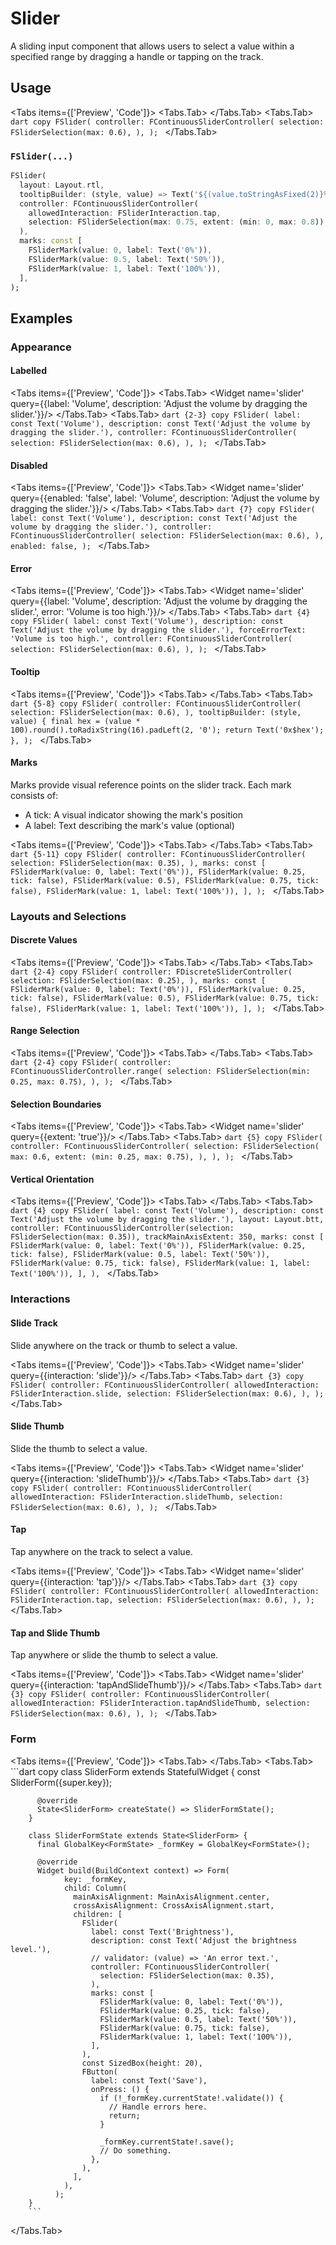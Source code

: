 
# Slider
A sliding input component that allows users to select a value within a specified range by dragging a handle or tapping on the track.

<LinkBadgeGroup>
    <LinkBadge label="API Reference" href="https://pub.dev/documentation/forui/latest/forui.widgets.slider/"/>
</LinkBadgeGroup>

## Usage

<Tabs items={['Preview', 'Code']}>
  <Tabs.Tab>
    <Widget name='slider'/>
  </Tabs.Tab>
  <Tabs.Tab>
        ```dart copy
        FSlider(
          controller: FContinuousSliderController(
            selection: FSliderSelection(max: 0.6),
          ),
        );
        ```
  </Tabs.Tab>
</Tabs>

### `FSlider(...)`

```dart copy
FSlider(
  layout: Layout.rtl,
  tooltipBuilder: (style, value) => Text('${(value.toStringAsFixed(2)}%'),
  controller: FContinuousSliderController(
    allowedInteraction: FSliderInteraction.tap,
    selection: FSliderSelection(max: 0.75, extent: (min: 0, max: 0.8)),
  ),
  marks: const [
    FSliderMark(value: 0, label: Text('0%')),
    FSliderMark(value: 0.5, label: Text('50%')),
    FSliderMark(value: 1, label: Text('100%')),
  ],
);
```

## Examples

### Appearance

#### Labelled

<Tabs items={['Preview', 'Code']}>
  <Tabs.Tab>
    <Widget name='slider' query={{label: 'Volume', description: 'Adjust the volume by dragging the slider.'}}/>
  </Tabs.Tab>
  <Tabs.Tab>
        ```dart {2-3} copy
        FSlider(
          label: const Text('Volume'),
          description: const Text('Adjust the volume by dragging the slider.'),
          controller: FContinuousSliderController(
            selection: FSliderSelection(max: 0.6),
          ),
        );
        ```
  </Tabs.Tab>
</Tabs>

#### Disabled

<Tabs items={['Preview', 'Code']}>
  <Tabs.Tab>
    <Widget name='slider' query={{enabled: 'false', label: 'Volume', description: 'Adjust the volume by dragging the slider.'}}/>
  </Tabs.Tab>
  <Tabs.Tab>
        ```dart {7} copy
        FSlider(
          label: const Text('Volume'),
          description: const Text('Adjust the volume by dragging the slider.'),
          controller: FContinuousSliderController(
            selection: FSliderSelection(max: 0.6),
          ),
          enabled: false,
        );
        ```
  </Tabs.Tab>
</Tabs>

#### Error

<Tabs items={['Preview', 'Code']}>
  <Tabs.Tab>
    <Widget name='slider' query={{label: 'Volume', description: 'Adjust the volume by dragging the slider.', error: 'Volume is too high.'}}/>
  </Tabs.Tab>
  <Tabs.Tab>
        ```dart {4} copy
        FSlider(
          label: const Text('Volume'),
          description: const Text('Adjust the volume by dragging the slider.'),
          forceErrorText: 'Volume is too high.',
          controller: FContinuousSliderController(
            selection: FSliderSelection(max: 0.6),
          ),
        );
        ```
  </Tabs.Tab>
</Tabs>


#### Tooltip

<Tabs items={['Preview', 'Code']}>
  <Tabs.Tab>
    <Widget name='slider' variant='tooltip'/>
  </Tabs.Tab>
  <Tabs.Tab>
        ```dart {5-8} copy
        FSlider(
          controller: FContinuousSliderController(
            selection: FSliderSelection(max: 0.6),
          ),
          tooltipBuilder: (style, value) {
            final hex = (value * 100).round().toRadixString(16).padLeft(2, '0');
            return Text('0x$hex');
          },
        );
        ```
  </Tabs.Tab>
</Tabs>

#### Marks

Marks provide visual reference points on the slider track. Each mark consists of:
- A tick: A visual indicator showing the mark's position
- A label: Text describing the mark's value (optional)

<Tabs items={['Preview', 'Code']}>
  <Tabs.Tab>
    <Widget name='slider' variant='marks'/>
  </Tabs.Tab>
  <Tabs.Tab>
        ```dart {5-11} copy
        FSlider(
          controller: FContinuousSliderController(
            selection: FSliderSelection(max: 0.35),
          ),
          marks: const [
            FSliderMark(value: 0, label: Text('0%')),
            FSliderMark(value: 0.25, tick: false),
            FSliderMark(value: 0.5),
            FSliderMark(value: 0.75, tick: false),
            FSliderMark(value: 1, label: Text('100%')),
          ],
        );
        ```
  </Tabs.Tab>
</Tabs>

### Layouts and Selections

#### Discrete Values

<Tabs items={['Preview', 'Code']}>
  <Tabs.Tab>
    <Widget name='slider' variant='discrete'/>
  </Tabs.Tab>
  <Tabs.Tab>
        ```dart {2-4} copy
        FSlider(
          controller: FDiscreteSliderController(
            selection: FSliderSelection(max: 0.25),
          ),
          marks: const [
            FSliderMark(value: 0, label: Text('0%')),
            FSliderMark(value: 0.25, tick: false),
            FSliderMark(value: 0.5),
            FSliderMark(value: 0.75, tick: false),
            FSliderMark(value: 1, label: Text('100%')),
          ],
        );
        ```
  </Tabs.Tab>
</Tabs>

#### Range Selection

<Tabs items={['Preview', 'Code']}>
  <Tabs.Tab>
    <Widget name='slider' variant='range'/>
  </Tabs.Tab>
  <Tabs.Tab>
        ```dart {2-4} copy
        FSlider(
          controller: FContinuousSliderController.range(
            selection: FSliderSelection(min: 0.25, max: 0.75),
          ),
        );
        ```
  </Tabs.Tab>
</Tabs>

#### Selection Boundaries

<Tabs items={['Preview', 'Code']}>
  <Tabs.Tab>
    <Widget name='slider' query={{extent: 'true'}}/>
  </Tabs.Tab>
  <Tabs.Tab>
        ```dart {5} copy
        FSlider(
          controller: FContinuousSliderController(
            selection: FSliderSelection(
                max: 0.6,
                extent: (min: 0.25, max: 0.75),
            ),
          ),
        );
        ```
  </Tabs.Tab>
</Tabs>

#### Vertical Orientation

<Tabs items={['Preview', 'Code']}>
  <Tabs.Tab>
    <Widget name='slider' variant='vertical' height={500}/>
  </Tabs.Tab>
  <Tabs.Tab>
        ```dart {4} copy
        FSlider(
          label: const Text('Volume'),
          description: const Text('Adjust the volume by dragging the slider.'),
          layout: Layout.btt,
          controller: FContinuousSliderController(selection: FSliderSelection(max: 0.35)),
          trackMainAxisExtent: 350,
          marks: const [
            FSliderMark(value: 0, label: Text('0%')),
            FSliderMark(value: 0.25, tick: false),
            FSliderMark(value: 0.5, label: Text('50%')),
            FSliderMark(value: 0.75, tick: false),
            FSliderMark(value: 1, label: Text('100%')),
          ],
        ),
        ```
  </Tabs.Tab>
</Tabs>

### Interactions

#### Slide Track

Slide anywhere on the track or thumb to select a value.

<Tabs items={['Preview', 'Code']}>
  <Tabs.Tab>
    <Widget name='slider' query={{interaction: 'slide'}}/>
  </Tabs.Tab>
  <Tabs.Tab>
        ```dart {3} copy
        FSlider(
          controller: FContinuousSliderController(
            allowedInteraction: FSliderInteraction.slide,
            selection: FSliderSelection(max: 0.6),
          ),
        );
        ```
  </Tabs.Tab>
</Tabs>

#### Slide Thumb

Slide the thumb to select a value.

<Tabs items={['Preview', 'Code']}>
  <Tabs.Tab>
    <Widget name='slider' query={{interaction: 'slideThumb'}}/>
  </Tabs.Tab>
  <Tabs.Tab>
        ```dart {3} copy
        FSlider(
          controller: FContinuousSliderController(
            allowedInteraction: FSliderInteraction.slideThumb,
            selection: FSliderSelection(max: 0.6),
          ),
        );
        ```
  </Tabs.Tab>
</Tabs>

#### Tap

Tap anywhere on the track to select a value.

<Tabs items={['Preview', 'Code']}>
  <Tabs.Tab>
    <Widget name='slider' query={{interaction: 'tap'}}/>
  </Tabs.Tab>
  <Tabs.Tab>
        ```dart {3} copy
        FSlider(
          controller: FContinuousSliderController(
            allowedInteraction: FSliderInteraction.tap,
            selection: FSliderSelection(max: 0.6),
          ),
        );
        ```
  </Tabs.Tab>
</Tabs>

#### Tap and Slide Thumb

Tap anywhere or slide the thumb to select a value.

<Tabs items={['Preview', 'Code']}>
  <Tabs.Tab>
    <Widget name='slider' query={{interaction: 'tapAndSlideThumb'}}/>
  </Tabs.Tab>
  <Tabs.Tab>
        ```dart {3} copy
        FSlider(
          controller: FContinuousSliderController(
            allowedInteraction: FSliderInteraction.tapAndSlideThumb,
            selection: FSliderSelection(max: 0.6),
          ),
        );
        ```
  </Tabs.Tab>
</Tabs>

### Form

<Tabs items={['Preview', 'Code']}>
  <Tabs.Tab>
    <Widget name='slider' variant='form' height='500'/>
  </Tabs.Tab>
  <Tabs.Tab>
        ```dart copy
        class SliderForm extends StatefulWidget {
          const SliderForm({super.key});

          @override
          State<SliderForm> createState() => SliderFormState();
        }

        class SliderFormState extends State<SliderForm> {
          final GlobalKey<FormState> _formKey = GlobalKey<FormState>();

          @override
          Widget build(BuildContext context) => Form(
                key: _formKey,
                child: Column(
                  mainAxisAlignment: MainAxisAlignment.center,
                  crossAxisAlignment: CrossAxisAlignment.start,
                  children: [
                    FSlider(
                      label: const Text('Brightness'),
                      description: const Text('Adjust the brightness level.'),
                      // validator: (value) => 'An error text.',
                      controller: FContinuousSliderController(
                        selection: FSliderSelection(max: 0.35),
                      ),
                      marks: const [
                        FSliderMark(value: 0, label: Text('0%')),
                        FSliderMark(value: 0.25, tick: false),
                        FSliderMark(value: 0.5, label: Text('50%')),
                        FSliderMark(value: 0.75, tick: false),
                        FSliderMark(value: 1, label: Text('100%')),
                      ],
                    ),
                    const SizedBox(height: 20),
                    FButton(
                      label: const Text('Save'),
                      onPress: () {
                        if (!_formKey.currentState!.validate()) {
                          // Handle errors here.
                          return;
                        }

                        _formKey.currentState!.save();
                        // Do something.
                      },
                    ),
                  ],
                ),
              );
        }
        ```
  </Tabs.Tab>
</Tabs>
